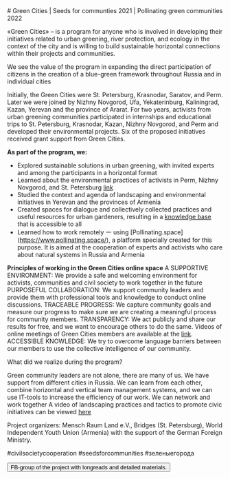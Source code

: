 <Text>
# Green Cities | Seeds for communties 2021 | Pollinating green communities 2022


«Green Cities» –  is a program for anyone who is involved in developing their initiatives related to urban greening, river protection, and ecology in the context of the city and is willing to build sustainable horizontal connections within their projects and communities.

We see the value of the program in expanding the direct participation of citizens in the creation of a blue-green framework throughout Russia and in individual cities

Initially, the Green Cities were St. Petersburg, Krasnodar, Saratov, and Perm. Later we were joined by Nizhny Novgorod, Ufa, Yekaterinburg, Kaliningrad, Kazan, Yerevan and the province of Ararat. For two years, activists from urban greening communities participated in internships and educational trips to St. Petersburg, Krasnodar, Kazan, Nizhny Novgorod, and Perm and developed their environmental projects. Six of the proposed initiatives received grant support from Green Cities.

**As part of the program, we:**
- Explored sustainable solutions in urban greening, with invited experts and among the participants in a horizontal format
- Learned about the environmental practices of activists in Perm, Nizhny Novgorod, and St. Petersburg [link](https://www.youtube.com/watch?v=mhFH6RU3fdg&list=PLR9pPev6gG9s_6RLSsS6qOnbRloy7qdyI)
- Studied the context and agenda of landscaping and environmental initiatives in Yerevan and the provinces of Armenia
- Created spaces for dialogue and collectively collected practices and useful resources for urban gardeners, resulting in a [knowledge base](https://docs.google.com/document/d/139JnbZX_bBekH3hjd4vhsB__8c1KeQRTuYtTcLI0kh4/edit?usp=sharing) that is accessible to all
- Learned how to work remotely ー using [Pollinating.space] (https://www.pollinating.space/), a platform specially created for this purpose. It is aimed at the cooperation of experts and activists who care about natural systems in Russia and Armenia

**Principles of working in the Green Cities online space**
A SUPPORTIVE ENVIRONMENT: We provide a safe and welcoming environment for activists, communities and civil society to work together in the future
PURPOSEFUL COLLABORATION: We support community leaders and provide them with professional tools and knowledge to conduct online discussions.
TRACEABLE PROGRESS: We capture community goals and measure our progress to make sure we are creating a meaningful process for community members.
TRANSPARENCY: We act publicly and share our results for free, and we want to encourage others to do the same. Videos of online meetings of Green Cities members are available at the [link](https://www.youtube.com/playlist?list=PLR9pPev6gG9vxIby0pdUPN7a78UY9mdPR). 
ACCESSIBLE KNOWLEDGE: We try to overcome language barriers between our members to use the collective intelligence of our community.

What did we realize during the program?

Green community leaders are not alone, there are many of us. We have support from different cities in Russia. We can learn from each other, combine horizontal and vertical team management systems, and we can use IT-tools to increase the efficiency of our work. We can network and work together
A video of landscaping practices and tactics to promote civic initiatives can be viewed [here](https://mensch-raum-land.org/seeds_for_communities_en/)

Project organizers: Mensch Raum Land e.V., Bridges (St. Petersburg), World Independent Youth Union (Armenia) with the support of the German Foreign Ministry.

#civilsocietycooperation #seedsforcommunities #зеленыегорода


</Text>

<Buttons>
    <Button
        component='a'
        variant='outline'
        href='https://www.facebook.com/seeds.for.communities'
        target="_blank"
    >
        FB-group of the project with longreads and detailed materials.
    </Button>
</Buttons>